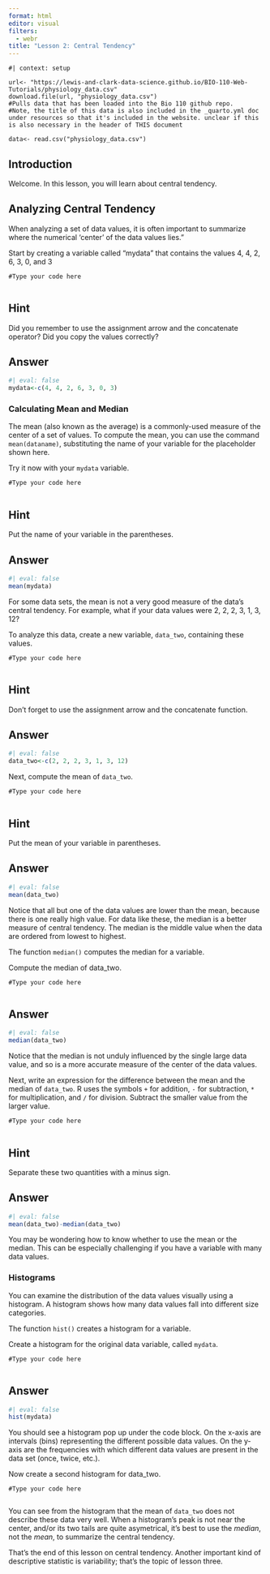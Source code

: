 ```yaml
---
format: html
editor: visual
filters: 
  - webr
title: "Lesson 2: Central Tendency"
---
```


```webr-r
#| context: setup

url<- "https://lewis-and-clark-data-science.github.io/BIO-110-Web-Tutorials/physiology_data.csv"
download.file(url, "physiology_data.csv")
#Pulls data that has been loaded into the Bio 110 github repo. 
#Note, the title of this data is also included in the _quarto.yml doc under resources so that it's included in the website. unclear if this is also necessary in the header of THIS document

data<- read.csv("physiology_data.csv")

```

## Introduction

Welcome. In this lesson, you will learn about central tendency.

## Analyzing Central Tendency

When analyzing a set of data values, it is often important to summarize where the numerical 'center' of the data values lies."

Start by creating a variable called "mydata" that contains the values 4, 4, 2, 6, 3, 0, and 3

```webr-r
#Type your code here


```

::: {.callout-tip collapse="true" icon="false"}
## Hint

Did you remember to use the assignment arrow and the concatenate operator? Did you copy the values correctly?
:::

::: {.callout-note collapse="true" icon="false"}
## Answer

```r
#| eval: false
mydata<-c(4, 4, 2, 6, 3, 0, 3)
```
:::

### Calculating Mean and Median

The mean (also known as the average) is a commonly-used measure of the center of a set of values. To compute the mean, you can use the command `mean(dataname)`, substituting the name of your variable for the placeholder shown here.

Try it now with your `mydata` variable.

```webr-r
#Type your code here


```

::: {.callout-tip collapse="true" icon="false"}
## Hint

Put the name of your variable in the parentheses.
:::

::: {.callout-note collapse="true" icon="false"}
## Answer

```r
#| eval: false
mean(mydata)
```
:::

For some data sets, the mean is not a very good measure of the data's central tendency. For example, what if your data values were 2, 2, 2, 3, 1, 3, 12?

To analyze this data, create a new variable, `data_two`, containing these values.

```webr-r
#Type your code here


```

::: {.callout-tip collapse="true" icon="false"}
## Hint

Don't forget to use the assignment arrow and the concatenate function.
:::

::: {.callout-note collapse="true" icon="false"}
## Answer

```r
#| eval: false
data_two<-c(2, 2, 2, 3, 1, 3, 12)
```
:::

Next, compute the mean of `data_two`.

```webr-r
#Type your code here


```

::: {.callout-tip collapse="true" icon="false"}
## Hint

Put the mean of your variable in parentheses.
:::

::: {.callout-note collapse="true" icon="false"}
## Answer

```r
#| eval: false
mean(data_two)
```
:::

Notice that all but one of the data values are lower than the mean, because there is one really high value. For data like these, the median is a better measure of central tendency. The median is the middle value when the data are ordered from lowest to highest.

The function `median()` computes the median for a variable.

Compute the median of data_two.

```webr-r
#Type your code here


```

::: {.callout-note collapse="true" icon="false"}
## Answer

```r
#| eval: false
median(data_two)
```
:::

Notice that the median is not unduly influenced by the single large data value, and so is a more accurate measure of the center of the data values.

Next, write an expression for the difference between the mean and the median of `data_two`. R uses the symbols `+` for addition, `-` for subtraction, `*` for multiplication, and `/` for division. Subtract the smaller value from the larger value.

```webr-r
#Type your code here


```

::: {.callout-tip collapse="true" icon="false"}
## Hint

Separate these two quantities with a minus sign.
:::

::: {.callout-note collapse="true" icon="false"}
## Answer

```r
#| eval: false
mean(data_two)-median(data_two)
```
:::

You may be wondering how to know whether to use the mean or the median. This can be especially challenging if you have a variable with many data values.

### Histograms

You can examine the distribution of the data values visually using a histogram. A histogram shows how many data values fall into different size categories.

The function `hist()` creates a histogram for a variable.

Create a histogram for the original data variable, called `mydata`.

```webr-r
#Type your code here


```

::: {.callout-note collapse="true" icon="false"}
## Answer

```r
#| eval: false
hist(mydata)
```
:::

You should see a histogram pop up under the code block. On the x-axis are intervals (bins) representing the different possible data values. On the y-axis are the frequencies with which different data values are present in the data set (once, twice, etc.).

Now create a second histogram for data_two.

```webr-r
#Type your code here


```

You can see from the histogram that the mean of `data_two` does not describe these data very well. When a histogram's peak is not near the center, and/or its two tails are quite asymetrical, it's best to use the *median*, not the *mean*, to summarize the central tendency.

That's the end of this lesson on central tendency. Another important kind of descriptive statistic is variability; that's the topic of lesson three.
